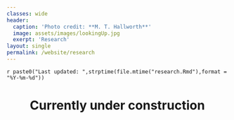 ```yaml
---
classes: wide
header:
  caption: 'Photo credit: **M. T. Hallworth**'
  image: assets/images/lookingUp.jpg
  exerpt: 'Research'
layout: single
permalink: /website/research
---
```

`r paste0("Last updated: ",strptime(file.mtime("research.Rmd"),format = "%Y-%m-%d"))`

<div style="text-align:center">
<h1> Currently under construction </h1>
</div>